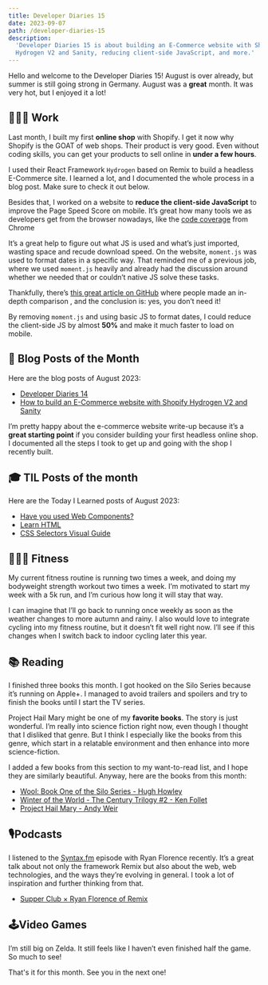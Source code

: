 ```yaml
---
title: Developer Diaries 15
date: 2023-09-07
path: /developer-diaries-15
description:
  'Developer Diaries 15 is about building an E-Commerce website with Shopify
  Hydrogen V2 and Sanity, reducing client-side JavaScript, and more.'
---
```


Hello and welcome to the Developer Diaries 15! August is over already, but
summer is still going strong in Germany. August was a **great** month. It was
very hot, but I enjoyed it a lot!

## 👨🏻‍💻 Work

Last month, I built my first **online shop** with Shopify. I get it now why
Shopify is the GOAT of web shops. Their product is very good. Even without
coding skills, you can get your products to sell online in **under a few
hours**.

I used their React Framework `Hydrogen` based on Remix to build a headless
E-Commerce site. I learned a lot, and I documented the whole process in a blog
post. Make sure to check it out below.

Besides that, I worked on a website to **reduce the client-side JavaScript** to
improve the Page Speed Score on mobile. It’s great how many tools we as
developers get from the browser nowadays, like the
[code coverage](https://developer.chrome.com/docs/devtools/coverage/) from
Chrome

It’s a great help to figure out what JS is used and what’s just imported,
wasting space and recude download speed. On the website, `moment.js` was used to
format dates in a specific way. That reminded me of a previous job, where we
used `moment.js` heavily and already had the discussion around whether we needed
that or couldn’t native JS solve these tasks.

Thankfully, there’s
[this great article on GitHub](https://github.com/you-dont-need/You-Dont-Need-Momentjs)
where people made an in-depth comparison , and the conclusion is: yes, you don’t
need it!

By removing `moment.js` and using basic JS to format dates, I could reduce the
client-side JS by almost **50%** and make it much faster to load on mobile.

## 📝 Blog Posts of the Month

Here are the blog posts of August 2023:

- [Developer Diaries 14](/blog/developer-diaries-14)
- [How to build an E-Commerce website with Shopify Hydrogen V2 and Sanity](/blog/e-commerce-website-with-shopify-hydrogen)

I’m pretty happy about the e-commerce website write-up because it’s a **great
starting point** if you consider building your first headless online shop. I
documented all the steps I took to get up and going with the shop I recently
built.

## 🎓 TIL Posts of the month

Here are the Today I Learned posts of August 2023:

- [Have you used Web Components?](/today-i-learned/have-you-used-web-components)
- [Learn HTML](/today-i-learned/learn-html)
- [CSS Selectors Visual Guide](/today-i-learned/css-selectors-visual-guide)

## 🏋🏻‍♀️ Fitness

My current fitness routine is running two times a week, and doing my bodyweight
strength workout two times a week. I’m motivated to start my week with a 5k run,
and I’m curious how long it will stay that way.

I can imagine that I’ll go back to running once weekly as soon as the weather
changes to more autumn and rainy. I also would love to integrate cycling into my
fitness routine, but it doesn’t fit well right now. I’ll see if this changes
when I switch back to indoor cycling later this year.

## 📚 Reading

I finished three books this month. I got hooked on the Silo Series because it’s
running on Apple+. I managed to avoid trailers and spoilers and try to finish
the books until I start the TV series.

Project Hail Mary might be one of my **favorite books**. The story is just
wonderful. I’m really into science fiction right now, even though I thought that
I disliked that genre. But I think I especially like the books from this genre,
which start in a relatable environment and then enhance into more
science-fiction.

I added a few books from this section to my want-to-read list, and I hope they
are similarly beautiful. Anyway, here are the books from this month:

- [Wool: Book One of the Silo Series - Hugh Howley](https://www.goodreads.com/book/show/51852482-wool)
- [Winter of the World - The Century Trilogy #2 - Ken Follet](https://www.goodreads.com/book/show/12959233-winter-of-the-world)
- [Project Hail Mary - Andy Weir](https://www.goodreads.com/book/show/54493401-project-hail-mary)

## 🎙Podcasts

I listened to the [Syntax.fm](http://syntax.fm/) episode with Ryan Florence
recently. It’s a great talk about not only the framework Remix but also about
the web, web technologies, and the ways they’re evolving in general. I took a
lot of inspiration and further thinking from that.

- [Supper Club × Ryan Florence of Remix](https://syntax.fm/show/649/supper-club-ryan-florence-of-remix)

## 🕹Video Games

I’m still big on Zelda. It still feels like I haven’t even finished half the
game. So much to see!

That's it for this month. See you in the next one!
